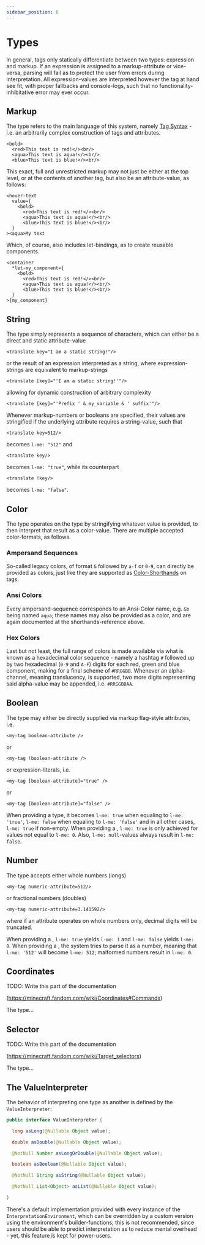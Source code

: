 ```yaml
---
sidebar_position: 6
---
```



# Types

In general, tags only statically differentiate between two types: expression and markup. If an expression is assigned to a markup-attribute or vice-versa, parsing will fail as to protect the user from errors during interpretation. All expression-values are interpreted however the tag at hand see fit, with proper fallbacks and console-logs, such that no functionality-inhibitative error may ever occur.

## Markup

The <TypeRender type={AttributeType.MARKUP} /> type refers to the main language of this system, namely [Tag Syntax](./tag_syntax) - i.e. an arbitrarily complex construction of tags and attributes.

```component-markup
<bold>
  <red>This text is red!</><br/>
  <aqua>This text is aqua!</><br/>
  <blue>This text is blue!</><br/>
```

This exact, full and unrestricted markup may not just be either at the top level, or at the contents of another tag, but also be an attribute-value, as follows:

```component-markup
<hover-text
  value={
    <bold>
      <red>This text is red!</><br/>
      <aqua>This text is aqua!</><br/>
      <blue>This text is blue!</><br/>
  }
><aqua>My text
```

Which, of course, also includes let-bindings, as to create reusable components.

```component-markup
<container
  *let-my_component={
    <bold>
      <red>This text is red!</><br/>
      <aqua>This text is aqua!</><br/>
      <blue>This text is blue!</><br/>
  }
>{my_component}
```

## String

The <TypeRender type={AttributeType.STRING} /> type simply represents a sequence of characters, which can either be a direct and static attribute-value

```component-markup
<translate key="I am a static string!"/>
```

or the result of an expression interpreted as a string, where expression-strings are equivalent to markup-strings

```component-markup
<translate [key]="'I am a static string!'"/>
```

allowing for dynamic construction of arbitrary complexity

```component-markup
<translate [key]="'Prefix ' & my_variable & ' suffix'"/>
```

Whenever markup-numbers or booleans are specified, their values are stringified if the underlying attribute requires a string-value, such that

```component-markup
<translate key=512/>
```

becomes `l-me: "512"` and

```component-markup
<translate key/>
```

becomes `l-me: "true"`, while its counterpart

```component-markup
<translate !key/>
```

becomes `l-me: "false"`.

## Color

The <TypeRender type={AttributeType.COLOR} /> type operates on the <TypeRender type={AttributeType.STRING} /> type by stringifying whatever value is provided, to then interpret that result as a color-value. There are multiple accepted color-formats, as follows.

### Ampersand Sequences

So-called legacy colors, of format `&` followed by `a-f` or `0-9`, can directly be provided as colors, just like they are supported as [Color-Shorthands](./built_in/style#color-shorthands) on tags.

### Ansi Colors

Every ampersand-sequence corresponds to an Ansi-Color name, e.g. `&b` being named `aqua`; these names may also be provided as a color, and are again documented at the shorthands-reference above.

### Hex Colors

Last but not least, the full range of colors is made available via what is known as a hexadecimal color sequence - namely a hashtag `#` followed up by two hexadecimal (`0-9` and `A-F`) digits for each red, green and blue component, making for a final scheme of `#RRGGBB`. Whenever an alpha-channel, meaning translucency, is supported, two more digits representing said alpha-value may be appended, i.e. `#RRGGBBAA`.

## Boolean

The <TypeRender type={AttributeType.BOOLEAN} /> type may either be directly supplied via markup flag-style attributes, i.e.

```component-markup
<my-tag boolean-attribute />
```

or

```component-markup
<my-tag !boolean-attribute />
```

or expression-literals, i.e.

```component-markup
<my-tag [boolean-attribute]="true" />
```

or

```component-markup
<my-tag [boolean-attribute]="false" />
```

When providing a <TypeRender type={AttributeType.STRING} /> type, it becomes `l-me: true` when equaling to `l-me: 'true'`, `l-me: false` when equaling to `l-me: 'false'` and in all other cases, `l-me: true` if non-empty. When providing a <TypeRender type={AttributeType.NUMBER} />, `l-me: true` is only achieved for values not equal to `l-me: 0`. Also, `l-me: null`-values always result in `l-me: false`.

## Number

The <TypeRender type={AttributeType.NUMBER} /> type accepts either whole numbers (longs)

```component-markup
<my-tag numeric-attribute=512/>
```

or fractional numbers (doubles)

```component-markup
<my-tag numeric-attribute=3.141592/>
```

where if an attribute operates on whole numbers only, decimal digits will be truncated.

When providing a <TypeRender type={AttributeType.BOOLEAN} />, `l-me: true` yields `l-me: 1` and `l-me: false` yields `l-me: 0`. When providing a <TypeRender type={AttributeType.STRING} />, the system tries to parse it as a number, meaning that `l-me: '512'` will become `l-me: 512`; malformed numbers result in `l-me: 0`.

## Coordinates

TODO: Write this part of the documentation

(https://minecraft.fandom.com/wiki/Coordinates#Commands)

The <TypeRender type={AttributeType.COORDINATES} /> type...

## Selector

TODO: Write this part of the documentation

(https://minecraft.fandom.com/wiki/Target_selectors)

The <TypeRender type={AttributeType.SELECTOR} /> type...

## The ValueInterpreter

The behavior of interpreting one type as another is defined by the `ValueInterpreter`:

```java
public interface ValueInterpreter {

  long asLong(@Nullable Object value);

  double asDouble(@Nullable Object value);

  @NotNull Number asLongOrDouble(@Nullable Object value);

  boolean asBoolean(@Nullable Object value);

  @NotNull String asString(@Nullable Object value);

  @NotNull List<Object> asList(@Nullable Object value);

}
```

There's a default implementation provided with every instance of the `InterpretationEnvironment`, which can be overridden by a custom version using the environment's builder-functions; this is not recommended, since users should be able to predict interpretation as to reduce mental overhead - yet, this feature is kept for power-users.